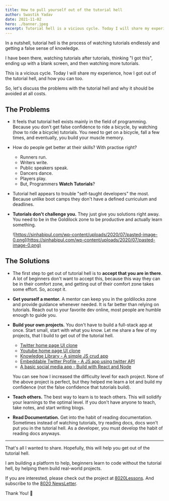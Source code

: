 ```yaml
---
title: How to pull yourself out of the tutorial hell
author: Swastik Yadav
date: 2021-11-02
hero: ./banner.jpeg
excerpt: Tutorial hell is a vicious cycle. Today I will share my experience, how I got out of the tutorial hell, and how you can too.
---
```


In a nutshell, tutorial hell is the process of watching tutorials endlessly and getting a false sense of knowledge.

I have been there, watching tutorials after tutorials, thinking "I got this", ending up with a blank screen, and then watching more tutorials.

This is a vicious cycle. Today I will share my experience, how I got out of the tutorial hell, and how you can too.

So, let's discuss the problems with the tutorial hell and why it should be avoided at all costs.

## The Problems

- It feels that tutorial hell exists mainly in the field of programming. Because you don't get false confidence to ride a bicycle, by watching (how to ride a bicycle) tutorials. You need to get on a bicycle, fall a few times, and eventually, you build your muscle memory.
	
- How do people get better at their skills? With practise right?
	- Runners run.
	- Writers write.
	- Public speakers speak.
	- Dancers dance.
	- Players play.
	- But, Programmers **Watch Tutorials**?

- Tutorial hell appears to trouble "self-taught developers" the most. Because unlike boot camps they don't have a defined curriculum and deadlines.

- **Tutorials don't challenge you.** They just give you solutions right away. You need to be in the Goldilock zone to be productive and actually learn something.

	![https://sinhabipul.com/wp-content/uploads/2020/07/pasted-image-0.png](https://sinhabipul.com/wp-content/uploads/2020/07/pasted-image-0.png)

## The Solutions

- The first step to get out of tutorial hell is to **accept that you are in there**. A lot of beginners don't want to accept this, because this way they can be in their comfort zone, and getting out of their comfort zone takes some effort. So, accept it.

- **Get yourself a mentor.** A mentor can keep you in the goldilocks zone and provide guidance whenever needed. It is far better than relying on tutorials. Reach out to your favorite dev online, most people are humble enough to guide you.

- **Build your own projects.** You don't have to build a full-stack app at once. Start small, start with what you know. Let me share a few of my projects, that I build to get out of the tutorial hell.
	- [Twitter home page UI clone](https://github.com/Swastikyadav/twitter-clone)
	- [Youtube home page UI clone](https://github.com/Swastikyadav/youtube-clone)
	- [Knowledge Library - A simple JS crud app](https://github.com/Swastikyadav/knowledge-library)
	- [Embeddable Twitter Profile - A JS app using twitter API](https://github.com/Swastikyadav/embeddable-twitter-profile)
	- [A basic social media app - Build with React and Node](https://github.com/Swastikyadav/local-morning)
  
  You can see how I increased the difficulty level for each project. None of the above project is perfect, but they helped me learn a lot and build my confidence (not the false confidence that tutorials build).

- **Teach others.** The best way to learn is to teach others. This will solidify your learnings to the optimal level. If you don't have anyone to teach, take notes, and start writing blogs.

- **Read Documentation.** Get into the habit of reading documentation. Sometimes instead of watching tutorials, try reading docs, docs won't put you in the tutorial hell. As a developer, you must develop the habit of reading docs anyways.

---------------------------

That's all I wanted to share. Hopefully, this will help you get out of the tutorial hell.

I am building a platform to help, beginners learn to code without the tutorial hell, by helping them build real-world projects.

If you are interested, please check out the project at [8020Lessons](https://8020lessons.in). And subscribe to the [8020 NewsLetter](https://www.getrevue.co/profile/8020lessons).

Thank You! 🙏